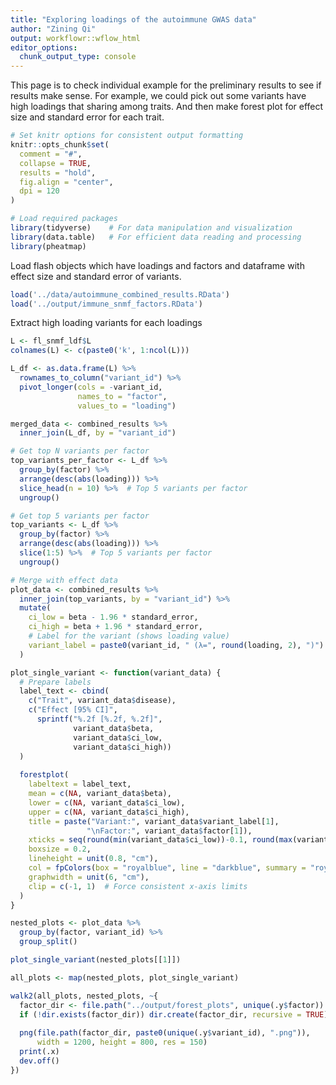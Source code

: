 ```yaml
---
title: "Exploring loadings of the autoimmune GWAS data"
author: "Zining Qi"
output: workflowr::wflow_html
editor_options: 
  chunk_output_type: console
---
```


This page is to check individual example for the preliminary results to see if results make sense. For example, we could pick out some variants have high loadings that sharing among traits. And then make forest plot for effect size and standard error for each trait.

```r
# Set knitr options for consistent output formatting
knitr::opts_chunk$set(
  comment = "#",
  collapse = TRUE,
  results = "hold",
  fig.align = "center",
  dpi = 120
)
```

```r
# Load required packages
library(tidyverse)    # For data manipulation and visualization
library(data.table)   # For efficient data reading and processing
library(pheatmap)
```

Load flash objects which have loadings and factors and dataframe with effect size and standard error of variants. 
```r
load('../data/autoimmune_combined_results.RData')
load('../output/immune_snmf_factors.RData')
```


Extract high loading variants for each loadings

```r
L <- fl_snmf_ldf$L
colnames(L) <- c(paste0('k', 1:ncol(L)))

L_df <- as.data.frame(L) %>%
  rownames_to_column("variant_id") %>%
  pivot_longer(cols = -variant_id, 
               names_to = "factor", 
               values_to = "loading")

merged_data <- combined_results %>%
  inner_join(L_df, by = "variant_id")

# Get top N variants per factor
top_variants_per_factor <- L_df %>%
  group_by(factor) %>%
  arrange(desc(abs(loading))) %>%
  slice_head(n = 10) %>%  # Top 5 variants per factor
  ungroup()
```


```r
# Get top 5 variants per factor
top_variants <- L_df %>%
  group_by(factor) %>%
  arrange(desc(abs(loading))) %>%
  slice(1:5) %>%  # Top 5 variants per factor
  ungroup()

# Merge with effect data
plot_data <- combined_results %>%
  inner_join(top_variants, by = "variant_id") %>%
  mutate(
    ci_low = beta - 1.96 * standard_error,
    ci_high = beta + 1.96 * standard_error,
    # Label for the variant (shows loading value)
    variant_label = paste0(variant_id, " (λ=", round(loading, 2), ")")
  )
```


```r
plot_single_variant <- function(variant_data) {
  # Prepare labels
  label_text <- cbind(
    c("Trait", variant_data$disease),
    c("Effect [95% CI]", 
      sprintf("%.2f [%.2f, %.2f]", 
              variant_data$beta, 
              variant_data$ci_low, 
              variant_data$ci_high))
  )
  
  forestplot(
    labeltext = label_text,
    mean = c(NA, variant_data$beta),
    lower = c(NA, variant_data$ci_low),
    upper = c(NA, variant_data$ci_high),
    title = paste("Variant:", variant_data$variant_label[1], 
                 "\nFactor:", variant_data$factor[1]),
    xticks = seq(round(min(variant_data$ci_low))-0.1, round(max(variant_data$ci_high))+0.1, 0.05),
    boxsize = 0.2,
    lineheight = unit(0.8, "cm"),
    col = fpColors(box = "royalblue", line = "darkblue", summary = "royalblue"),
    graphwidth = unit(6, "cm"),
    clip = c(-1, 1)  # Force consistent x-axis limits
  )
}

nested_plots <- plot_data %>%
  group_by(factor, variant_id) %>%
  group_split()

plot_single_variant(nested_plots[[1]])

all_plots <- map(nested_plots, plot_single_variant)

walk2(all_plots, nested_plots, ~{
  factor_dir <- file.path("../output/forest_plots", unique(.y$factor))
  if (!dir.exists(factor_dir)) dir.create(factor_dir, recursive = TRUE)
  
  png(file.path(factor_dir, paste0(unique(.y$variant_id), ".png")),
      width = 1200, height = 800, res = 150)
  print(.x)
  dev.off()
})
```








